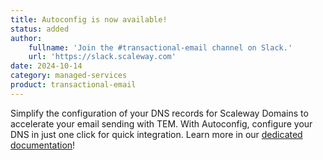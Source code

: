 ```yaml
---
title: Autoconfig is now available!
status: added
author:
    fullname: 'Join the #transactional-email channel on Slack.'
    url: 'https://slack.scaleway.com'
date: 2024-10-14
category: managed-services
product: transactional-email
---
```


Simplify the configuration of your DNS records for Scaleway Domains to accelerate your email sending with TEM. With Autoconfig, configure your DNS in just one click for quick integration.
Learn more in our [dedicated documentation](https://www.scaleway.com/en/docs/managed-services/transactional-email/how-to/autoconfigure-domain/)! 

